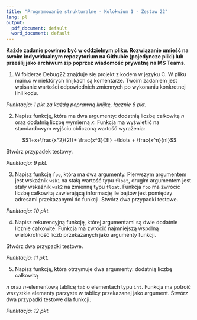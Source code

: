 ```yaml
---
title: "Programowanie strukturalne - Kolokwium 1 - Zestaw 22"
lang: pl
output:
  pdf_document: default
  word_document: default
---
```


**Każde zadanie powinno być w oddzielnym pliku. Rozwiązanie umieść 
na swoim indywidualnym repozytorium na Githubie (pojedyncze pliki) lub prześlij jako archiwum zip
poprzez wiadomość prywatną na MS Teams.** 

1. W folderze Debug22 znajduje się projekt z kodem w języku C.
W pliku main.c w niektórych linijkach są komentarze. 
Twoim zadaniem jest wpisanie wartości odpowiednich zmiennych po wykonaniu konkretnej linii kodu.

*Punktacja: 1 pkt za każdą poprawną linijkę, łącznie 8 pkt.*

2. Napisz funkcję, która ma dwa argumenty: dodatnią liczbę całkowitą $n$ oraz dodatnią liczbę wymierną $x$. Funkcja ma wyświetlić na standardowym wyjściu obliczoną wartość wyrażenia:



$$1+x+\frac{x^2}{2!}+ \frac{x^3}{3!} +\ldots + \frac{x^n}{n!}$$

Stwórz przypadek testowy.



*Punktacja: 9 pkt.*

3. Napisz funkcję `foo`, która ma dwa argumenty. Pierwszym argumentem jest wskaźnik `wsk1` na stałą wartość typu `float`, drugim argumentem jest stały wskaźnik `wsk2` na zmienną typu `float`. Funkcja `foo` ma zwrócić liczbę całkowitą zawierającą informację ile bajtów jest pomiędzy adresami przekazanymi do funkcji. Stwórz dwa przypadki testowe.



*Punktacja: 10 pkt.*

4. Napisz rekurencyjną funkcję, której argumentami są dwie dodatnie licznie całkowite. Funkcja ma zwrócić najmniejszą wspólną wielokrotność liczb przekazanych jako argumenty funkcji. 

Stwórz dwa przypadki testowe.



*Punktacja: 11 pkt.*

5. Napisz funkcję, która otrzymuje dwa argumenty: dodatnią liczbę całkowitą

$n$ oraz $n$-elementową tablicę `tab` o elementach typu `int`. Funkcja ma potroić wszystkie elementy parzyste w tablicy przekazanej jako argument. Stwórz dwa przypadki testowe dla funkcji.



*Punktacja: 12 pkt.*
